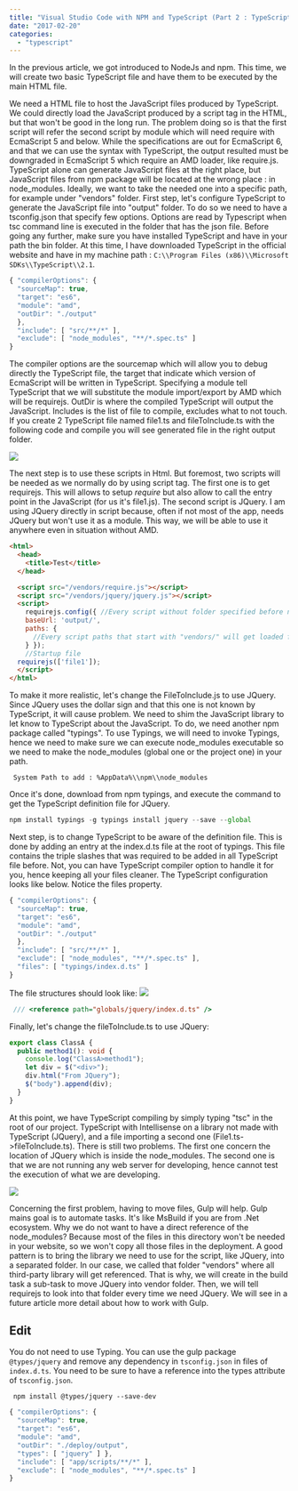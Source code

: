 ```yaml
---
title: "Visual Studio Code with NPM and TypeScript (Part 2 : TypeScript)"
date: "2017-02-20"
categories: 
  - "typescript"
---
```


In the previous article, we got introduced to NodeJs and npm. This time, we will create two basic TypeScript file and have them to be executed by the main HTML file.

We need a HTML file to host the JavaScript files produced by TypeScript. We could directly load the JavaScript produced by a script tag in the HTML, but that won't be good in the long run. The problem doing so is that the first script will refer the second script by module which will need require with EcmaScript 5 and below. While the specifications are out for EcmaScript 6, and that we can use the syntax with TypeScript, the output resulted must be downgraded in EcmaScript 5 which require an AMD loader, like require.js. TypeScript alone can generate JavaScript files at the right place, but JavaScript files from npm package will be located at the wrong place : in node_modules. Ideally, we want to take the needed one into a specific path, for example under "vendors" folder. First step, let's configure TypeScript to generate the JavaScript file into "output" folder. To do so we need to have a tsconfig.json that specify few options. Options are read by Typescript when tsc command line is executed in the folder that has the json file. Before going any further, make sure you have installed TypeScript and have in your path the bin folder. At this time, I have downloaded TypeScript in the official website and have in my machine path : `C:\\Program Files (x86)\\Microsoft SDKs\\TypeScript\\2.1`.

```typescript
{ "compilerOptions": { 
  "sourceMap": true, 
  "target": "es6", 
  "module": "amd", 
  "outDir": "./output" 
  }, 
  "include": [ "src/**/*" ], 
  "exclude": [ "node_modules", "**/*.spec.ts" ]
} 
``` 


The compiler options are the sourcemap which will allow you to debug directly the TypeScript file, the target that indicate which version of EcmaScript will be written in TypeScript. Specifying a module tell TypeScript that we will substitute the module import/export by AMD which will be requirejs. OutDir is where the compiled TypeScript will output the JavaScript. Includes is the list of file to compile, excludes what to not touch. If you create 2 TypeScript file named file1.ts and fileToInclude.ts with the following code and compile you will see generated file in the right output folder. 

![](images/TypescriptOutput2Files.png)

The next step is to use these scripts in Html. But foremost, two scripts will be needed as we normally do by using script tag. The first one is to get requirejs. This will allows to setup _require_ but also allow to call the entry point in the JavaScript (for us it's file1.js). The second script is JQuery. I am using JQuery directly in script because, often if not most of the app, needs JQuery but won't use it as a module. This way, we will be able to use it anywhere even in situation without AMD. 

```html  
<html> 
  <head> 
    <title>Test</title> 
  </head>

  <script src="/vendors/require.js"></script> 
  <script src="/vendors/jquery/jquery.js"></script> 
  <script> 
    requirejs.config({ //Every script without folder specified before name will be looked in output folder 
    baseUrl: 'output/', 
    paths: { 
      //Every script paths that start with "vendors/" will get loaded from the folder in string vendors: 'vendors' 
    } }); 
    //Startup file 
  requirejs(['file1']); 
  </script> 
</html> 
``` 

To make it more realistic, let's change the FileToInclude.js to use JQuery. Since JQuery uses the dollar sign and that this one is not known by TypeScript, it will cause problem. We need to shim the JavaScript library to let know to TypeScript about the JavaScript. To do, we need another npm package called "typings". To use Typings, we will need to invoke Typings, hence we need to make sure we can execute node_modules executable so we need to make the node_modules (global one or the project one) in your path.

``` 
 System Path to add : %AppData%\\npm\\node_modules 
```  

Once it's done, download from npm typings, and execute the command to get the TypeScript definition file for JQuery. 

```typescript
npm install typings -g typings install jquery --save --global 
``` 

 Next step, is to change TypeScript to be aware of the definition file. This is done by adding an entry at the index.d.ts file at the root of typings. This file contains the triple slashes that was required to be added in all TypeScript file before. Not, you can have TypeScript compiler option to handle it for you, hence keeping all your files cleaner. The TypeScript configuration looks like below. Notice the files property. 
 
```typescript
{ "compilerOptions": { 
  "sourceMap": true, 
  "target": "es6", 
  "module": "amd", 
  "outDir": "./output"
  }, 
  "include": [ "src/**/*" ], 
  "exclude": [ "node_modules", "**/*.spec.ts" ], 
  "files": [ "typings/index.d.ts" ] 
} 
```

The file structures should look like: ![](images/TypingsIndexDTS.png)

```typescript
 /// <reference path="globals/jquery/index.d.ts" /> 
```  

Finally, let's change the fileToInclude.ts to use JQuery: 

```typescript
export class ClassA { 
  public method1(): void { 
    console.log("ClassA>method1"); 
    let div = $("<div>"); 
    div.html("From JQuery"); 
    $("body").append(div); 
  } 
} 
``` 

 At this point, we have TypeScript compiling by simply typing "tsc" in the root of our project. TypeScript with Intellisense on a library not made with TypeScript (JQuery), and a file importing a second one (File1.ts->fileToInclude.ts). There is still two problems. The first one concern the location of JQuery which is inside the node_modules. The second one is that we are not running any web server for developing, hence cannot test the execution of what we are developing.

![](images/JqueryIntellisense.png)

Concerning the first problem, having to move files, Gulp will help. Gulp mains goal is to automate tasks. It's like MsBuild if you are from .Net ecosystem. Why we do not want to have a direct reference of the node_modules? Because most of the files in this directory won't be needed in your website, so we won't copy all those files in the deployment. A good pattern is to bring the library we need to use for the script, like JQuery, into a separated folder. In our case, we called that folder "vendors" where all third-party library will get referenced. That is why, we will create in the build task a sub-task to move JQuery into vendor folder. Then, we will tell requirejs to look into that folder every time we need JQuery. We will see in a future article more detail about how to work with Gulp.

## Edit

You do not need to use Typing. You can use the gulp package `@types/jquery` and remove any dependency in `tsconfig.json` in files of `index.d.ts`. You need to be sure to have a reference into the types attribute of `tsconfig.json`. 

``` 
 npm install @types/jquery --save-dev 
```  

```typescript
{ "compilerOptions": { 
  "sourceMap": true, 
  "target": "es6", 
  "module": "amd", 
  "outDir": "./deploy/output", 
  "types": [ "jquery" ] }, 
  "include": [ "app/scripts/**/*" ], 
  "exclude": [ "node_modules", "**/*.spec.ts" ] 
} 
``` 
